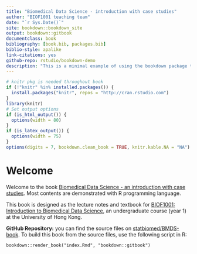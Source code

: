 ```yaml
--- 
title: "Biomedical Data Science - introduction with case studies"
author: "BIOF1001 teaching team"
date: "`r Sys.Date()`"
site: bookdown::bookdown_site
output: bookdown::gitbook
documentclass: book
bibliography: [book.bib, packages.bib]
biblio-style: apalike
link-citations: yes
github-repo: rstudio/bookdown-demo
description: "This is a minimal example of using the bookdown package to write a book. The output format for this example is bookdown::gitbook."
---
```


```r
# knitr pkg is needed throughout book
if (!"knitr" %in% installed.packages()) {
  install.packages("knitr", repos = "http://cran.rstudio.com")
}
library(knitr)
# Set output options
if (is_html_output()) {
  options(width = 80)
}
if (is_latex_output()) {
  options(width = 75)
}
options(digits = 7, bookdown.clean_book = TRUE, knitr.kable.NA = "NA")
```


# Welcome {-}
Welcome to the book [Biomedical Data Science - an introduction with case studies](). 
Most contents are demonstrated with R programming language.

This book is designed as the lecture notes and textbook for 
[BIOF1001: Introduction to Biomedical Data Science](),
an undergraduate course (year 1) at the University of Hong Kong.


**GitHub Repository:** you can find the source files on
[statbiomed/BMDS-book](https://github.com/StatBiomed/BMDatSci-book).
To build this book from the source files, use the following script in R:
```
bookdown::render_book("index.Rmd", "bookdown::gitbook")
```
